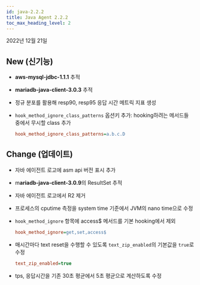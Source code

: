 ```yaml
---
id: java-2.2.2
title: Java Agent 2.2.2
toc_max_heading_level: 2
---
```


2022년 12월 21일

## <Status>New</Status> (신기능)

-   **aws-mysql-jdbc-1.1.1** 추적

-   **mariadb-java-client-3.0.3** 추적

-   정규 분포를 활용해 resp90, resp95 응답 시간 메트릭 지표 생성

-   `hook_method_ignore_class_patterns` 옵션키 추가: hooking하려는 메서드들 중에서 무시할 class 추가
    ```ini title='whatap.conf'
    hook_method_ignore_class_patterns=a.b.c.D
    ```

## <Status>Change</Status> (업데이트)

-   자바 에이전트 로고에 asm api 버전 표시 추가

-   m**ariadb-java-client-3.0.9**의 ResultSet 추적

-   자바 에이전트 로고에서 R2 제거

-   프로세스의 cputime 측정을 system time 기준에서 JVM의 nano time으로 수정

-   `hook_method_ignore` 항목에 access$ 메서드를 기본 hooking에서 제외

    ```ini title='whatap.conf'
    hook_method_ignore=get,set,access$
    ```

-   매시간마다 text reset을 수행할 수 있도록 `text_zip_enabled`의 기본값을 `true`로 수정
    ```ini title='whatap.conf'
    text_zip_enabled=true
    ```

-   tps, 응답시간을 기존 30초 평균에서 5초 평균으로 계산하도록 수정
